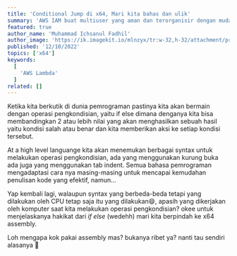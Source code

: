 ---
title: 'Conditional Jump di x64, Mari kita bahas dan ulik'
summary: 'AWS IAM buat multiuser yang aman dan terorganisir dengan mudah, mari kita pelajari.'
featured: true
author_name: 'Muhammad Ichsanul Fadhil'
author_image: 'https://ik.imagekit.io/mlnzyx/tr:w-32,h-32/attachment/profile.webp'
published: '12/10/2022'
topics: ['x64']
keywords:
  [
    'AWS Lambda'
  ]
related: []
---

Ketika kita berkutik di dunia pemrograman pastinya kita akan bermain dengan operasi pengkondisian, yaitu if else dimana denganya kita bisa membandingkan 2 atau lebih nilai yang akan menghasilkan sebuah hasil yaitu kondisi salah atau benar dan kita memberikan aksi ke setiap kondisi tersebut.

At a high level languange kita akan menemukan berbagai syntax untuk melakukan operasi pengkondisian, ada yang menggunakan kurung buka ada juga yang menggunakan tab indent. Semua bahasa pemrograman mengadaptasi cara nya masing-masing untuk mencapai kemudahan penulisan kode yang efektif, namun...

Yap kembali lagi, walaupun syntax yang berbeda-beda tetapi yang dilakukan oleh CPU tetap saja itu yang dilakukan😄, apasih yang dikerjakan oleh komputer saat kita melakukan operasi pengkondisian? okee untuk menjelaskanya hakikat dari *if else* (wedehh) mari kita berpindah ke x64 assembly.

Loh mengapa kok pakai assembly mas? bukanya ribet ya? nanti tau sendiri alasanya 🤣